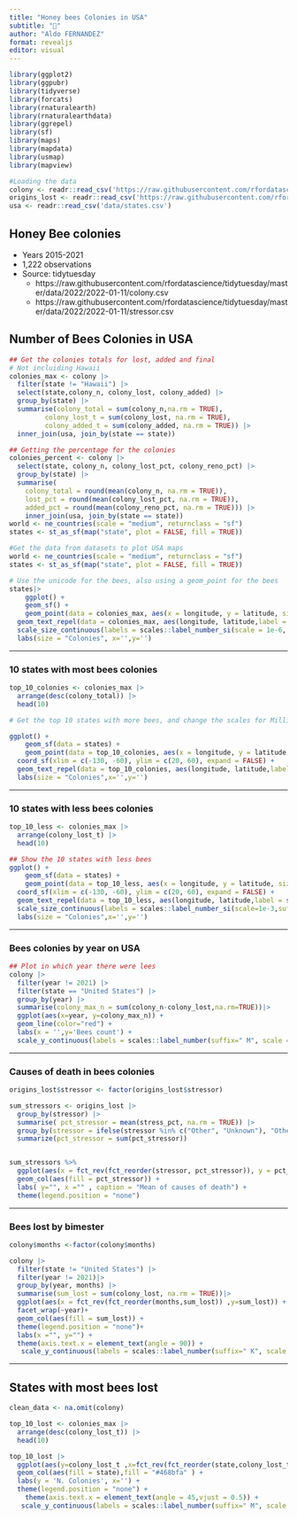 ```yaml
---
title: "Honey bees Colonies in USA"
subtitle: "🐝"
author: "Aldo FERNANDEZ"
format: revealjs
editor: visual
---
```


```r
library(ggplot2)
library(ggpubr)
library(tidyverse)
library(forcats)
library(rnaturalearth)
library(rnaturalearthdata)
library(ggrepel)
library(sf)
library(maps)
library(mapdata)
library(usmap)
library(mapview)
```

```r
#Loading the data
colony <- readr::read_csv('https://raw.githubusercontent.com/rfordatascience/tidytuesday/master/data/2022/2022-01-11/colony.csv')
origins_lost <- readr::read_csv('https://raw.githubusercontent.com/rfordatascience/tidytuesday/master/data/2022/2022-01-11/stressor.csv')
usa <- readr::read_csv('data/states.csv')
```

## Honey Bee colonies
- Years 2015-2021
- 1,222 observations
- Source: tidytuesday
  - https://raw.githubusercontent.com/rfordatascience/tidytuesday/master/data/2022/2022-01-11/colony.csv
  - https://raw.githubusercontent.com/rfordatascience/tidytuesday/master/data/2022/2022-01-11/stressor.csv



## Number of Bees Colonies in USA

```r
## Get the colonies totals for lost, added and final
# Not incluiding Hawaii
colonies_max <- colony |>
  filter(state != "Hawaii") |>
  select(state,colony_n, colony_lost, colony_added) |>
  group_by(state) |>
  summarise(colony_total = sum(colony_n,na.rm = TRUE),
         colony_lost_t = sum(colony_lost, na.rm = TRUE),
         colony_added_t = sum(colony_added, na.rm = TRUE)) |>
  inner_join(usa, join_by(state == state))

## Getting the percentage for the colonies
colonies_percent <- colony |>
  select(state, colony_n, colony_lost_pct, colony_reno_pct) |>
  group_by(state) |>
  summarise(
    colony_total = round(mean(colony_n, na.rm = TRUE)),
    lost_pct = round(mean(colony_lost_pct, na.rm = TRUE)),
    added_pct = round(mean(colony_reno_pct, na.rm = TRUE))) |>
    inner_join(usa, join_by(state == state))
world <- ne_countries(scale = "medium", returnclass = "sf")
states <- st_as_sf(map("state", plot = FALSE, fill = TRUE))
```

```r
#Get the data from datasets to plot USA maps
world <- ne_countries(scale = "medium", returnclass = "sf")
states <- st_as_sf(map("state", plot = FALSE, fill = TRUE))

# Use the unicode for the bees, also using a geom_point for the bees
states|>
    ggplot() +
    geom_sf() +
    geom_point(data = colonies_max, aes(x = longitude, y = latitude, size = colony_total),shape = "\U1F41D") +
  geom_text_repel(data = colonies_max, aes(longitude, latitude,label =  code)) +
  scale_size_continuous(labels = scales::label_number_si(scale = 1e-6, suffix = " M")) +
  labs(size = "Colonies", x='',y='')

```

------------------------------------------------------------------------

### 10 states with most bees colonies

```r
top_10_colonies <- colonies_max |>
  arrange(desc(colony_total)) |>
  head(10)

# Get the top 10 states with more bees, and change the scales for Millions

ggplot() +
    geom_sf(data = states) +
    geom_point(data = top_10_colonies, aes(x = longitude, y = latitude, size = colony_total),shape = "\U1F41D") +
  coord_sf(xlim = c(-130, -60), ylim = c(20, 60), expand = FALSE) +
  geom_text_repel(data = top_10_colonies, aes(longitude, latitude,label = state), nudge_x = c(3, 2, 2, 2, -1), nudge_y = c(0.25,-0.25, 0.5, 0.5, -0.5)) +scale_size_continuous(labels = scales::label_number_si(scale = 1e-6, suffix = " M"))+
  labs(size = "Colonies",x='',y='')
```

------------------------------------------------------------------------

### 10 states with less bees colonies

```r
top_10_less <- colonies_max |>
  arrange(colony_lost_t) |>
  head(10)

## Show the 10 states with less bees
ggplot() +
    geom_sf(data = states) +
    geom_point(data = top_10_less, aes(x = longitude, y = latitude, size = colony_lost_t),shape = "\U1F41D") +
  coord_sf(xlim = c(-130, -60), ylim = c(20, 60), expand = FALSE) +
  geom_text_repel(data = top_10_less, aes(longitude, latitude,label = state)) +
  scale_size_continuous(labels = scales::label_number_si(scale=1e-3,suffix = 'K')) +
  labs(size = "Colonies",x='',y='')
```

------------------------------------------------------------------------

### Bees colonies by year on USA

```r
## Plot in which year there were lees
colony |>
  filter(year != 2021) |>
  filter(state == "United States") |>
  group_by(year) |>
  summarise(colony_max_n = sum(colony_n-colony_lost,na.rm=TRUE))|>
  ggplot(aes(x=year, y=colony_max_n)) +
  geom_line(color="red") +
  labs(x = '',y='Bees count') +
  scale_y_continuous(labels = scales::label_number(suffix=" M", scale = 1e-6)) 
```

------------------------------------------------------------------------

### Causes of death in bees colonies

```r
origins_lost$stressor <- factor(origins_lost$stressor)

sum_stressors <- origins_lost |>
  group_by(stressor) |>
  summarise( pct_stressor = mean(stress_pct, na.rm = TRUE)) |>
  group_by(stressor = ifelse(stressor %in% c("Other", "Unknown"), "Other", as.character(stressor))) %>%
  summarize(pct_stressor = sum(pct_stressor))


sum_stressors %>%
  ggplot(aes(x = fct_rev(fct_reorder(stressor, pct_stressor)), y = pct_stressor)) +
  geom_col(aes(fill = pct_stressor)) +
  labs( y="", x ="" , caption = "Mean of causes of death") +
  theme(legend.position = "none")
```

------------------------------------------------------------------------

### Bees lost by bimester

```r
colony$months <-factor(colony$months) 

colony |>
  filter(state != "United States") |>
  filter(year != 2021)|>
  group_by(year, months) |>
  summarise(sum_lost = sum(colony_lost, na.rm = TRUE))|>
  ggplot(aes(x = fct_rev(fct_reorder(months,sum_lost)) ,y=sum_lost)) + ## I didnt find a solution here to get it in an order way
  facet_wrap(~year)+
  geom_col(aes(fill = sum_lost)) +
  theme(legend.position = "none")+
  labs(x ="", y="") +
  theme(axis.text.x = element_text(angle = 90)) +
   scale_y_continuous(labels = scales::label_number(suffix=" K", scale = 1e-3))
```

------------------------------------------------------------------------

## States with most bees lost

```r
clean_data <- na.omit(colony)

top_10_lost <- colonies_max |>
  arrange(desc(colony_lost_t)) |>
  head(10)

top_10_lost |> 
  ggplot(aes(y=colony_lost_t ,x=fct_rev(fct_reorder(state,colony_lost_t))))+
  geom_col(aes(fill = state),fill = "#468bfa" ) +
  labs(y = 'N. Colonies', x='') +
  theme(legend.position = "none") +
    theme(axis.text.x = element_text(angle = 45,vjust = 0.5)) +
   scale_y_continuous(labels = scales::label_number(suffix=" M", scale = 1e-6))
```
